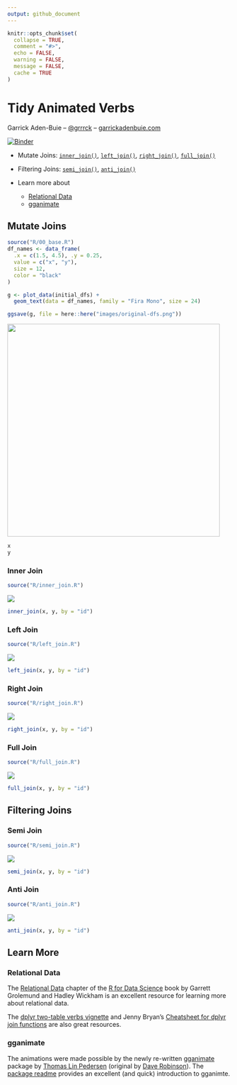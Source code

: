 ```yaml
---
output: github_document
---
```


<!-- README.md is generated from README.Rmd. Please edit that file -->

```r
knitr::opts_chunk$set(
  collapse = TRUE,
  comment = "#>",
  echo = FALSE,
  warning = FALSE,
  message = FALSE,
  cache = TRUE
)
```

[gganimate]: https://github.com/thomasp85/gganimate#README

# Tidy Animated Verbs

Garrick Aden-Buie -- [&commat;grrrck](https://twitter.com/grrrck) -- [garrickadenbuie.com](https://www.garrickadenbuie.com)

[![Binder](http://mybinder.org/badge.svg)](https://mybinder.org/v2/gh/gadenbuie/tidy-animated-verbs/master?urlpath=rstudio)

- Mutate Joins: [`inner_join()`](#inner-join), [`left_join()`](#left-join),
  [`right_join()`](#right-join), [`full_join()`](#full-join)
  
- Filtering Joins: [`semi_join()`](#semi-join), [`anti_join()`](#anti-join)

- Learn more about
    - [Relational Data](#relational-data)
    - [gganimate](#gganimate)

## Mutate Joins

```r
source("R/00_base.R")
df_names <- data_frame(
  .x = c(1.5, 4.5), .y = 0.25,
  value = c("x", "y"),
  size = 12,
  color = "black"
)

g <- plot_data(initial_dfs) +
  geom_text(data = df_names, family = "Fira Mono", size = 24)

ggsave(g, file = here::here("images/original-dfs.png"))
```

<img src="images/original-dfs.png" width="480px" />

```r
x
y
```

### Inner Join

```r
source("R/inner_join.R")
```

![](images/inner-join.gif)

```r
inner_join(x, y, by = "id")
```

### Left Join

```r
source("R/left_join.R")
```

![](images/left-join.gif)

```r
left_join(x, y, by = "id")
```

### Right Join

```r
source("R/right_join.R")
```

![](images/right-join.gif)

```r
right_join(x, y, by = "id")
```

### Full Join

```r
source("R/full_join.R")
```

![](images/full-join.gif)

```r
full_join(x, y, by = "id")
```

## Filtering Joins

### Semi Join

```r
source("R/semi_join.R")
```

![](images/semi-join.gif)

```r
semi_join(x, y, by = "id")
```

### Anti Join

```r
source("R/anti_join.R")
```

![](images/anti-join.gif)

```r
anti_join(x, y, by = "id")
```

## Learn More

### Relational Data

The [Relational Data](http://r4ds.had.co.nz/relation-data.html) chapter of the
[R for Data Science](http://r4ds.had.co.nz/) book by Garrett Grolemund and Hadley Wickham
is an excellent resource for learning more about relational data.

The [dplyr two-table verbs vignette](https://dplyr.tidyverse.org/articles/two-table.html)
and Jenny Bryan's [Cheatsheet for dplyr join functions](http://stat545.com/bit001_dplyr-cheatsheet.html)
are also great resources.

### gganimate

The animations were made possible by the newly re-written [gganimate] package by 
[Thomas Lin Pedersen](https://github.com/thomasp85)
(original by [Dave Robinson](https://github.com/dgrtwo)).
The [package readme][gganimate] provides an excellent (and quick) introduction to gganimte.
